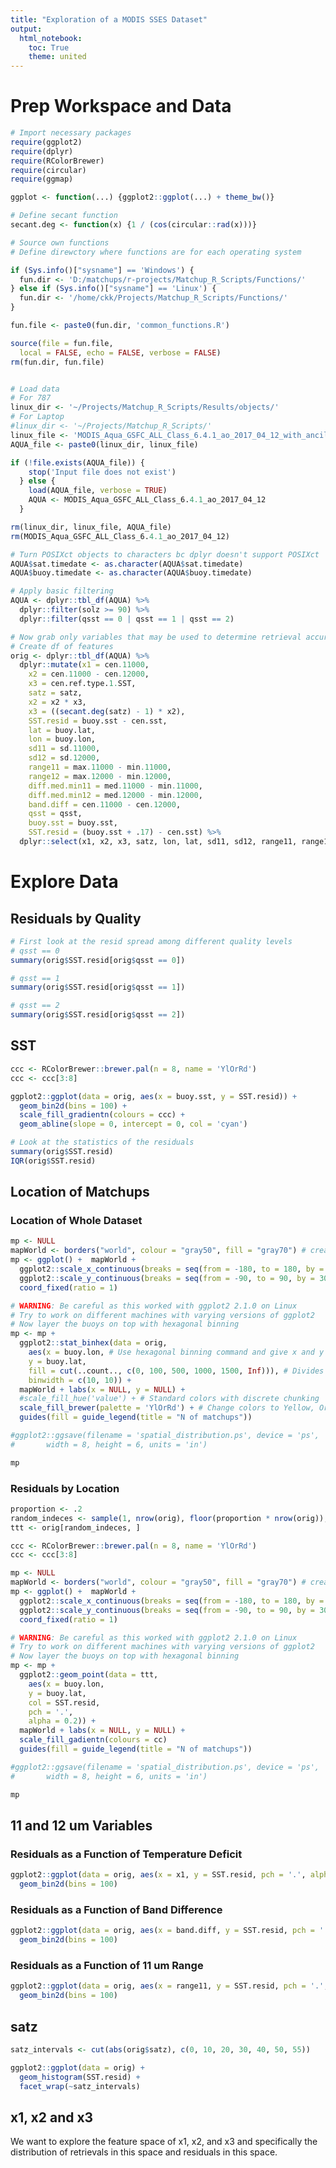 ```yaml
---
title: "Exploration of a MODIS SSES Dataset"
output:
  html_notebook:
    toc: True
    theme: united
---
```


# Prep Workspace and Data

```r
# Import necessary packages
require(ggplot2)
require(dplyr)
require(RColorBrewer)
require(circular)
require(ggmap)

ggplot <- function(...) {ggplot2::ggplot(...) + theme_bw()}

# Define secant function
secant.deg <- function(x) {1 / (cos(circular::rad(x)))}

# Source own functions
# Define direwctory where functions are for each operating system

if (Sys.info()["sysname"] == 'Windows') {
  fun.dir <- 'D:/matchups/r-projects/Matchup_R_Scripts/Functions/'
} else if (Sys.info()["sysname"] == 'Linux') {
  fun.dir <- '/home/ckk/Projects/Matchup_R_Scripts/Functions/'
}

fun.file <- paste0(fun.dir, 'common_functions.R')

source(file = fun.file,
  local = FALSE, echo = FALSE, verbose = FALSE)
rm(fun.dir, fun.file)


# Load data
# For 787
linux_dir <- '~/Projects/Matchup_R_Scripts/Results/objects/'
# For Laptop
#linux_dir <- '~/Projects/Matchup_R_Scripts/'
linux_file <- 'MODIS_Aqua_GSFC_ALL_Class_6.4.1_ao_2017_04_12_with_ancillary.Rdata'
AQUA_file <- paste0(linux_dir, linux_file)

if (!file.exists(AQUA_file)) {
    stop('Input file does not exist')
  } else {
    load(AQUA_file, verbose = TRUE)
    AQUA <- MODIS_Aqua_GSFC_ALL_Class_6.4.1_ao_2017_04_12
  }

rm(linux_dir, linux_file, AQUA_file)
rm(MODIS_Aqua_GSFC_ALL_Class_6.4.1_ao_2017_04_12)
```

```r
# Turn POSIXct objects to characters bc dplyr doesn't support POSIXct
AQUA$sat.timedate <- as.character(AQUA$sat.timedate)
AQUA$buoy.timedate <- as.character(AQUA$buoy.timedate)

# Apply basic filtering
AQUA <- dplyr::tbl_df(AQUA) %>%
  dplyr::filter(solz >= 90) %>%
  dplyr::filter(qsst == 0 | qsst == 1 | qsst == 2)

# Now grab only variables that may be used to determine retrieval accuracy and make some new variables (i.e. x1, x2, x3)
# Create df of features
orig <- dplyr::tbl_df(AQUA) %>%
  dplyr::mutate(x1 = cen.11000,
    x2 = cen.11000 - cen.12000,
    x3 = cen.ref.type.1.SST,
    satz = satz,
    x2 = x2 * x3,
    x3 = ((secant.deg(satz) - 1) * x2),
    SST.resid = buoy.sst - cen.sst,
    lat = buoy.lat,
    lon = buoy.lon,
    sd11 = sd.11000,
    sd12 = sd.12000,
    range11 = max.11000 - min.11000,
    range12 = max.12000 - min.12000,
    diff.med.min11 = med.11000 - min.11000,
    diff.med.min12 = med.12000 - min.12000,
    band.diff = cen.11000 - cen.12000,
    qsst = qsst,
    buoy.sst = buoy.sst,
    SST.resid = (buoy.sst + .17) - cen.sst) %>% 
  dplyr::select(x1, x2, x3, satz, lon, lat, sd11, sd12, range11, range12, diff.med.min11, diff.med.min12, band.diff, qsst, buoy.sst, SST.resid)

```


# Explore Data
## Residuals by Quality
```r
# First look at the resid spread among different quality levels
# qsst == 0
summary(orig$SST.resid[orig$qsst == 0])

# qsst == 1
summary(orig$SST.resid[orig$qsst == 1])

# qsst == 2
summary(orig$SST.resid[orig$qsst == 2])

```

## SST

```r
ccc <- RColorBrewer::brewer.pal(n = 8, name = 'YlOrRd')
ccc <- ccc[3:8]

ggplot2::ggplot(data = orig, aes(x = buoy.sst, y = SST.resid)) +
  geom_bin2d(bins = 100) + 
  scale_fill_gradientn(colours = ccc) +
  geom_abline(slope = 0, intercept = 0, col = 'cyan')

# Look at the statistics of the residuals
summary(orig$SST.resid)
IQR(orig$SST.resid)
```


## Location of Matchups

### Location of Whole Dataset

```r
mp <- NULL
mapWorld <- borders("world", colour = "gray50", fill = "gray70") # create a layer of borders
mp <- ggplot() +  mapWorld +
  ggplot2::scale_x_continuous(breaks = seq(from = -180, to = 180, by = 60)) +
  ggplot2::scale_y_continuous(breaks = seq(from = -90, to = 90, by = 30)) +
  coord_fixed(ratio = 1)

# WARNING: Be careful as this worked with ggplot2 2.1.0 on Linux
# Try to work on different machines with varying versions of ggplot2
# Now layer the buoys on top with hexagonal binning
mp <- mp + 
  ggplot2::stat_binhex(data = orig,
    aes(x = buoy.lon, # Use hexagonal binning command and give x and y input
    y = buoy.lat,
    fill = cut(..count.., c(0, 100, 500, 1000, 1500, Inf))), # Divides matchups per bin into discrete chunks and colors likewise
    binwidth = c(10, 10)) +
  mapWorld + labs(x = NULL, y = NULL) +
  #scale_fill_hue('value') + # Standard colors with discrete chunking
  scale_fill_brewer(palette = 'YlOrRd') + # Change colors to Yellow, Orange, and Red - many diff 
  guides(fill = guide_legend(title = "N of matchups"))

#ggplot2::ggsave(filename = 'spatial_distribution.ps', device = 'ps',
#       width = 8, height = 6, units = 'in')

mp
```

### Residuals by Location

```r
proportion <- .2
random_indeces <- sample(1, nrow(orig), floor(proportion * nrow(orig)), replace = FALSE)
ttt <- orig[random_indeces, ]

ccc <- RColorBrewer::brewer.pal(n = 8, name = 'YlOrRd')
ccc <- ccc[3:8]

mp <- NULL
mapWorld <- borders("world", colour = "gray50", fill = "gray70") # create a layer of borders
mp <- ggplot() +  mapWorld +
  ggplot2::scale_x_continuous(breaks = seq(from = -180, to = 180, by = 60)) +
  ggplot2::scale_y_continuous(breaks = seq(from = -90, to = 90, by = 30)) +
  coord_fixed(ratio = 1)

# WARNING: Be careful as this worked with ggplot2 2.1.0 on Linux
# Try to work on different machines with varying versions of ggplot2
# Now layer the buoys on top with hexagonal binning
mp <- mp + 
  ggplot2::geom_point(data = ttt,
    aes(x = buoy.lon, 
    y = buoy.lat,
    col = SST.resid,
    pch = '.',
    alpha = 0.2)) +
  mapWorld + labs(x = NULL, y = NULL) +
  scale_fill_gadientn(colours = cc)
  guides(fill = guide_legend(title = "N of matchups"))

#ggplot2::ggsave(filename = 'spatial_distribution.ps', device = 'ps',
#       width = 8, height = 6, units = 'in')

mp
```

## 11 and 12 um Variables

### Residuals as a Function of Temperature Deficit

```r
ggplot2::ggplot(data = orig, aes(x = x1, y = SST.resid, pch = '.', alpha = 0.2)) +
  geom_bin2d(bins = 100)
```

### Residuals as a Function of Band Difference

```r
ggplot2::ggplot(data = orig, aes(x = band.diff, y = SST.resid, pch = '.', alpha = 0.2)) +
  geom_bin2d(bins = 100)
```

### Residuals as a Function of 11 um Range

```r
ggplot2::ggplot(data = orig, aes(x = range11, y = SST.resid, pch = '.', alpha = 0.2)) + 
  geom_bin2d(bins = 100)
```


## satz
```r
satz_intervals <- cut(abs(orig$satz), c(0, 10, 20, 30, 40, 50, 55))

ggplot2::ggplot(data = orig) +
  geom_histogram(SST.resid) +
  facet_wrap(~satz_intervals)

```


## x1, x2 and x3
We want to explore the feature space of x1, x2, and x3 and specifically the distribution of retrievals in this space and residuals in this space.
